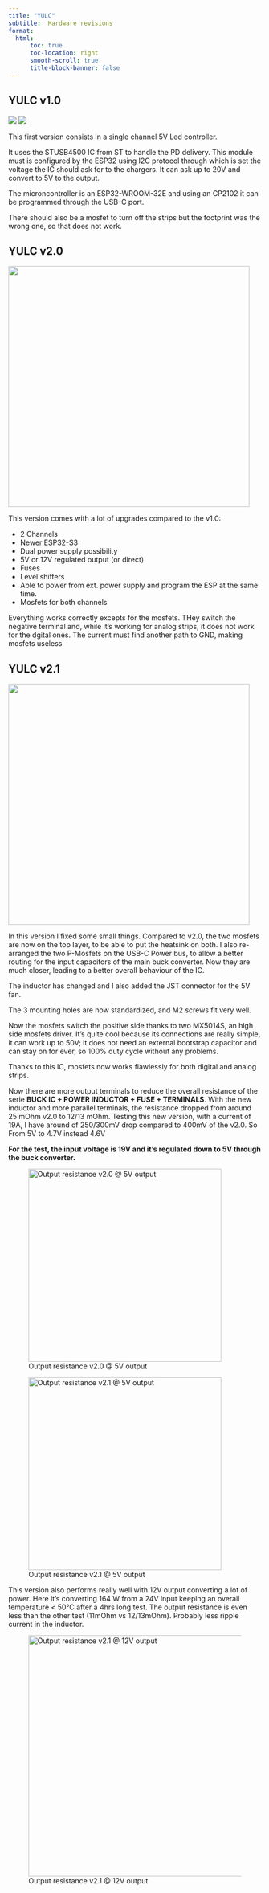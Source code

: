 ```yaml
---
title: "YULC"
subtitle:  Hardware revisions
format:
  html: 
      toc: true
      toc-location: right
      smooth-scroll: true
      title-block-banner: false
---
```


## YULC v1.0

::: {layout-ncol=2}

![](/assets/yulc/front_v1.0.jpg){fig-align="center"}
![](/assets/yulc/back_v1.0.jpg){fig-align="center"}

:::


This first version consists in a single channel 5V Led controller.

It uses the STUSB4500 IC from ST to handle the PD delivery. This module must is configured by the ESP32 using I2C protocol through which is set the voltage the IC should ask for to the chargers.
It can ask up to 20V and convert to 5V to the output.

The microncontroller is an ESP32-WROOM-32E and using an CP2102 it can be programmed through the USB-C port.

There should also be a mosfet to turn off the strips but the footprint was the wrong one, so that does not work.

## YULC v2.0

![](/assets/yulc/yulc-front-back-01.jpeg){height=5in fig-align="center"}


This version comes with a lot of upgrades compared to the v1.0:

- 2 Channels
- Newer ESP32-S3
- Dual power supply possibility
- 5V or 12V regulated output (or direct)
- Fuses
- Level shifters
- Able to power from ext. power supply and program the ESP at the same time.
- Mosfets for both channels

Everything works correctly excepts for the mosfets. THey switch the negative terminal and, while it's working for analog strips, it does not work for the dgital ones. The current must find another path to GND, making mosfets useless

## YULC v2.1

![](/assets/yulc/front-2.jpg){height=5in fig-align="center"}


In this version I fixed some small things. Compared to v2.0, the two mosfets are now on the top layer, to be able to put the heatsink on both. I also re-arranged the two P-Mosfets on the USB-C Power bus, to allow a better routing for the input capacitors of the main buck converter. Now they are much closer, leading to a better overall behaviour of the IC.

The inductor has changed and I also added the JST connector for the 5V fan.

The 3 mounting holes are now standardized, and M2 screws fit very well.

Now the mosfets switch the positive side thanks to two MX5014S, an high side mosfets driver. It's quite cool because its connections are really simple, it can work up to 50V; it does not need an external bootstrap capacitor and can stay on for ever, so 100% duty cycle without any problems.

Thanks to this IC, mosfets now works flawlessly for both digital and analog strips.


Now there are more output terminals to reduce the overall resistance of the serie **BUCK IC + POWER INDUCTOR + FUSE + TERMINALS**. With the new inductor and more parallel terminals, the resistance dropped from around 25 mOhm v2.0 to 12/13 mOhm. Testing this new version, with a current of 19A, I have around of 250/300mV drop compared to 400mV of the v2.0. So From 5V to 4.7V instead 4.6V

**For the test, the input voltage is 19V and it's regulated down to 5V through the buck converter.**


![Output resistance v2.0 @ 5V output](/assets/yulc/test_v2.0.jpg){height=4in fig-align="left"}



![Output resistance v2.1 @ 5V output](/assets/yulc/test_v2.1.jpg){height=4in fig-align="left"}


This version also performs really well with 12V output converting a lot of power. Here it's converting 164 W from a 24V input keeping an overall temperature < 50°C after a 4hrs long test. The output resistance is even less than the other test (11mOhm vs 12/13mOhm). Probably less ripple current in the inductor.


![Output resistance v2.1 @ 12V output](/assets/yulc/12V_test.jpg){height=5in fig-align="left"}
